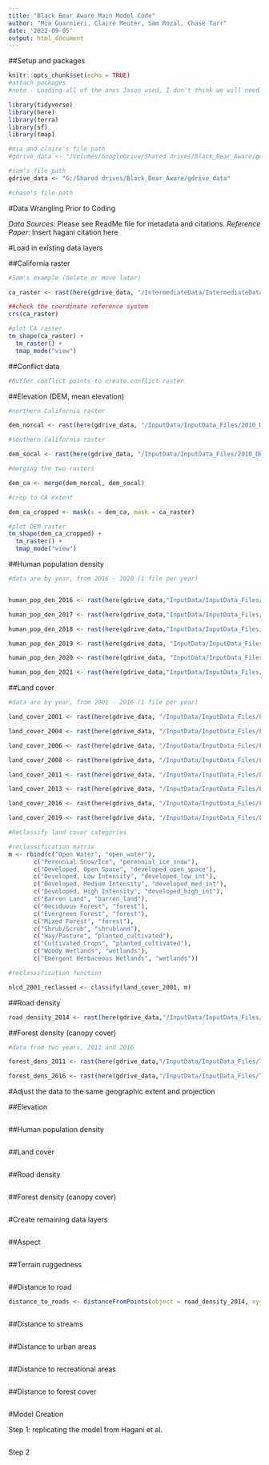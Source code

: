 ```yaml
---
title: "Black Bear Aware Main Model Code"
author: "Mia Guarnieri, Claire Meuter, Sam Rozal, Chase Tarr"
date: '2022-09-05'
output: html_document
---
```


##Setup and packages

```r
knitr::opts_chunk$set(echo = TRUE)
#attach packages
#note - Loading all of the ones Jason used, I don't think we will need all of them 

library(tidyverse)
library(here)
library(terra)
library(sf)
library(tmap)

#mia and claire's file path
#gdrive_data <- "/Volumes/GoogleDrive/Shared drives/Black_Bear_Aware/gdrive_data"

#sam's file path
gdrive_data <- "G:/Shared drives/Black_Bear_Aware/gdrive_data"

#chase's file path

```

#Data Wrangling Prior to Coding

*Data Sources*: Please see ReadMe file for metadata and citations.
*Reference Paper*: Insert hagani citation here

#Load in existing data layers

##California raster

```r
#Sam's example (delete or move later)

ca_raster <- rast(here(gdrive_data, "/IntermediateData/IntermediateData_Files/CARaster_Tiger_Reclassed/CARaster_Tiger_Reclassed.img"))

##check the coordinate reference system 
crs(ca_raster)

#plot CA raster
tm_shape(ca_raster) +
  tm_raster() +
  tmap_mode("view")

```

##Conflict data

```r
#Buffer conflict points to create conflict raster
```

##Elevation (DEM, mean elevation)
```r

#northern California raster

dem_norcal <- rast(here(gdrive_data, "/InputData/InputData_Files/2010_DEM_USGSEROS_Norcal/30n150w_20101117_gmted_mea075.tif"))

#southern California raster

dem_socal <- rast(here(gdrive_data, "/InputData/InputData_Files/2010_DEM_USGSEROS_Socal/30n120w_20101117_gmted_mea075.tif"))

#merging the two rasters

dem_ca <- merge(dem_norcal, dem_socal)

#crop to CA extent

dem_ca_cropped <- mask(x = dem_ca, mask = ca_raster)

#plot DEM raster
tm_shape(dem_ca_cropped) +
  tm_raster() +
  tmap_mode("view")

```

##Human population density

```r
#data are by year, from 2016 - 2020 (1 file per year)


human_pop_den_2016 <- rast(here(gdrive_data,"InputData/InputData_Files/HumanPopulationDensity_LandScan/2016_HumanPopulationDensity_LandScan/2016_conus_night_colorized.tif"))

human_pop_den_2017 <- rast(here(gdrive_data,"InputData/InputData_Files/HumanPopulationDensity_LandScan/2017_HumanPopulationDensity_LandScan/2017_conus_night_colorized.tif"))

human_pop_den_2018 <- rast(here(gdrive_data,"InputData/InputData_Files/HumanPopulationDensity_LandScan/2018_HumanPopulationDensity_LandScan/2018_conus_night_colorized.tif"))

human_pop_den_2019 <- rast(here(gdrive_data, "InputData/InputData_Files/HumanPopulationDensity_LandScan/2019_HumanPopulationDensity_LandScan/2019_conus_night_colorized.tif"))

human_pop_den_2020 <- rast(here(gdrive_data, "InputData/InputData_Files/HumanPopulationDensity_LandScan/2020_HumanPopulationDensity_LandScan/2020_conus_night_colorized.tif"))

human_pop_den_2021 <- rast(here(gdrive_data,"InputData/InputData_Files/HumanPopulationDensity_LandScan/2021_HumanPopulationDensity_LandScan/2021_conus_night_colorized.tif"))

```

##Land cover

```r
#data are by year, from 2001 - 2016 (1 file per year)

land_cover_2001 <- rast(here(gdrive_data, "/InputData/InputData_Files/LandCover_NLCD/2001_LandCover_NLCD/2001_LandCover_NLCD.img"))

land_cover_2004 <- rast(here(gdrive_data, "/InputData/InputData_Files/LandCover_NLCD/2004_LandCover_NLCD/nlcd_2004_land_cover_l48_20210604.img"))

land_cover_2006 <- rast(here(gdrive_data, "/InputData/InputData_Files/LandCover_NLCD/2006_LandCover_NLCD/nlcd_2006_land_cover_l48_20210604.img"))

land_cover_2008 <- rast(here(gdrive_data, "/InputData/InputData_Files/LandCover_NLCD/2008_LandCover_NLCD/nlcd_2008_land_cover_l48_20210604.img"))

land_cover_2011 <- rast(here(gdrive_data, "/InputData/InputData_Files/LandCover_NLCD/2011_LandCover_NLCD/nlcd_2011_land_cover_l48_20210604.img"))

land_cover_2013 <- rast(here(gdrive_data, "/InputData/InputData_Files/LandCover_NLCD/2013_LandCover_NLCD/nlcd_2013_land_cover_l48_20210604.img"))

land_cover_2016 <- rast(here(gdrive_data, "/InputData/InputData_Files/LandCover_NLCD/2016_LandCover_NLCD/nlcd_2016_land_cover_l48_20210604.img"))

land_cover_2019 <- rast(here(gdrive_data, "/InputData/InputData_Files/LandCover_NLCD/2019_LandCover_NLCD/nlcd_2019_land_cover_l48_20210604.img"))

#Reclassify land cover categories

#reclassification matrix
m <- rbind(c("Open Water", "open_water"),
       c("Perennial Snow/Ice", "perennial_ice_snow"),
       c("Developed, Open Space", "developed_open_space"), 
       c("Developed, Low Intensity", "developed_low_int"),
       c("Developed, Medium Intensity", "developed_med_int"),
       c("Developed, High Intensity", "developed_high_int"),
       c("Barren Land", "barren_land"),
       c("Deciduous Forest", "forest"),
       c("Evergreen Forest", "forest"),
       c("Mixed Forest", "forest"),
       c("Shrub/Scrub", "shrubland"),
       c("Hay/Pasture", "planted_cultivated"),
       c("Cultivated Crops", "planted_cultivated"),
       c("Woody Wetlands", "wetlands"),
       c("Emergent Herbaceous Wetlands", "wetlands"))

#reclassification function

nlcd_2001_reclassed <- classify(land_cover_2001, m)


```

##Road density

```r
road_density_2014 <- rast(here(gdrive_data,"/InputData/InputData_Files/2014_UsaRoadDensity_ESRI/2014_UsaRoadDensity_ESRI.tif"))
```

##Forest density (canopy cover)

```r
#data from two years, 2011 and 2016

forest_dens_2011 <- rast(here(gdrive_data,"/InputData/InputData_Files/TreeCanopyCover_NLCD/2011_TreeCanopyCover_NLCD/2011_TreeCanopyCover_NLCD.img"))

forest_dens_2016 <- rast(here(gdrive_data,"/InputData/InputData_Files/TreeCanopyCover_NLCD/2016_TreeCanopyCover_NLCD/2016_TreeCanopyCover_NLCD.img"))

```



#Adjust the data to the same geographic extent and projection

##Elevation
```r


```

##Human population density

```r


```

##Land cover

```r

```

##Road density

```r

```

##Forest density (canopy cover)

```r

```



#Create remaining data layers

```r

```

##Aspect

```r

```

##Terrain ruggedness

```r

```

##Distance to road

```r
distance_to_roads <- distanceFromPoints(object = road_density_2014, xy=points)



```

##Distance to streams

```r

```

##Distance to urban areas

```r

```

##Distance to recreational areas

```r

```

##Distance to forest cover

```r


```



#Model Creation

Step 1: replicating the model from Hagani et al.
```r

```

Step 2
```r

```

